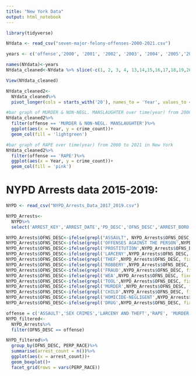 ```yaml
---
title: "New York Data"
output: html_notebook
---
```




```r
library(tidyverse)

NYdata <- read_csv("seven-major-felony-offenses-2000-2021.csv")

years <- c('offense','2000', '2001', '2002', '2003', '2004', '2005','2006','2007','2008','2009', '2010','2011','2012','2013', '2014','2015','2016','2017','2018','2019','2020','2021')

names(NYdata)<-years
NYdata_cleaned<-NYdata %>% slice(-c(1, 2, 3, 4, 13,14,15,16,17,18,19,20))

View(NYdata_cleaned)

```

```r
NYdata_cleaned2<-
  NYdata_cleaned%>%
  pivot_longer(cols = starts_with('20'), names_to = 'Year', values_to = 'crime_count')
```

```r
#bar graph of MURDER & NON-NEGL. MANSLAUGHTER over time(year) from 2000 to 2021 in New York
NYdata_cleaned2%>%
  filter(offense == 'MURDER & NON-NEGL. MANSLAUGHTER')%>%
  ggplot(aes(x = Year, y = crime_count))+
  geom_col(fill = 'lightgreen')
```

```r
#bar graph of RAPE over time(year) from 2000 to 2021 in New York
NYdata_cleaned2%>%
  filter(offense == 'RAPE')%>%
  ggplot(aes(x = Year, y = crime_count))+
  geom_col(fill = 'pink')
```



# NYPD Arrests data 2015-2019:
```r
NYPD <- read_csv("NYPD_Arrests_Data_2017_2019.csv")

```

```r
NYPD_Arrests<-
  NYPD%>%
  select('ARREST_KEY','ARREST_DATE','PD_DESC','OFNS_DESC','ARREST_BORO','JURISDICTION_CODE','AGE_GROUP','PERP_SEX','PERP_RACE')

```



```r
NYPD_Arrests$OFNS_DESC<-ifelse(grepl("ASSAULT", NYPD_Arrests$OFNS_DESC, fixed = TRUE), 'ASSAULT', NYPD_Arrests$OFNS_DESC)
NYPD_Arrests$OFNS_DESC<-ifelse(grepl('OFFENSES AGAINST THE PERSON',NYPD_Arrests$OFNS_DESC, fixed = TRUE), 'ASSAULT',NYPD_Arrests$OFNS_DESC)
NYPD_Arrests$OFNS_DESC<-ifelse(grepl('PROSTITUTION',NYPD_Arrests$OFNS_DESC, fixed = TRUE), 'SEX CRIMES',NYPD_Arrests$OFNS_DESC)
NYPD_Arrests$OFNS_DESC<-ifelse(grepl('LARCENY',NYPD_Arrests$OFNS_DESC, fixed = TRUE), 'LARCENY AND THEFT',NYPD_Arrests$OFNS_DESC)
NYPD_Arrests$OFNS_DESC<-ifelse(grepl('THEF',NYPD_Arrests$OFNS_DESC, fixed = TRUE), 'LARCENY AND THEFT',NYPD_Arrests$OFNS_DESC)
NYPD_Arrests$OFNS_DESC<-ifelse(grepl('ROBBERY',NYPD_Arrests$OFNS_DESC, fixed = TRUE), 'LARCENY AND THEFT',NYPD_Arrests$OFNS_DESC)
NYPD_Arrests$OFNS_DESC<-ifelse(grepl('FRAUD',NYPD_Arrests$OFNS_DESC, fixed = TRUE), 'FRAUD',NYPD_Arrests$OFNS_DESC)
NYPD_Arrests$OFNS_DESC<-ifelse(grepl('WEA',NYPD_Arrests$OFNS_DESC, fixed = TRUE), 'WEAPONS AND TOOLS',NYPD_Arrests$OFNS_DESC)
NYPD_Arrests$OFNS_DESC<-ifelse(grepl('TOOL',NYPD_Arrests$OFNS_DESC, fixed = TRUE), 'WEAPONS AND TOOLS',NYPD_Arrests$OFNS_DESC)
NYPD_Arrests$OFNS_DESC<-ifelse(grepl('MURDER',NYPD_Arrests$OFNS_DESC, fixed = TRUE), 'MURDER',NYPD_Arrests$OFNS_DESC)
NYPD_Arrests$OFNS_DESC<-ifelse(grepl('CHILD',NYPD_Arrests$OFNS_DESC, fixed = TRUE), 'OFFENSES RELATED TO CHILDREN',NYPD_Arrests$OFNS_DESC)
NYPD_Arrests$OFNS_DESC<-ifelse(grepl('HOMICIDE-NEGLIGENT',NYPD_Arrests$OFNS_DESC, fixed = TRUE), 'HOMICIDE-NEGLIGENT',NYPD_Arrests$OFNS_DESC)
NYPD_Arrests$OFNS_DESC<-ifelse(grepl('DRUG',NYPD_Arrests$OFNS_DESC, fixed = TRUE), 'DRUGS AND RELATED',NYPD_Arrests$OFNS_DESC)
```

```r
offense = c('ASSAULT','SEX CRIMES','LARCENY AND THEFT','RAPE', 'MURDER','DRUGS AND RELATED','HOMICIDE-NEGLIGENT')
NYPD_filtered<-
  NYPD_Arrests%>%
  filter(OFNS_DESC == offense)


```


```r
NYPD_filtered%>%
  group_by(OFNS_DESC, PERP_RACE)%>%
  summarise(arrest_count = n())%>%
  ggplot(aes(x = arrest_count))+
  geom_boxplot()+
  facet_grid(rows = vars(PERP_RACE))
```

```r

```

